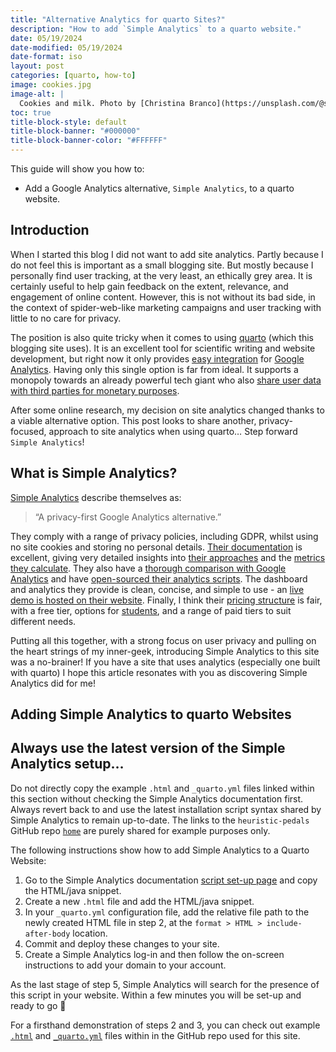 ```yaml
---
title: "Alternative Analytics for quarto Sites?"
description: "How to add `Simple Analytics` to a quarto website."
date: 05/19/2024
date-modified: 05/19/2024
date-format: iso
layout: post
categories: [quarto, how-to]
image: cookies.jpg
image-alt: |
  Cookies and milk. Photo by [Christina Branco](https://unsplash.com/@starvingartistfoodphotography?utm_content=creditCopyText&utm_medium=referral&utm_source=unsplash) on [Unsplash](https://unsplash.com/photos/stack-of-cookies-and-glass-of-milk-7P-wc2Z2Ujs?utm_content=creditCopyText&utm_medium=referral&utm_source=unsplash)
toc: true
title-block-style: default
title-block-banner: "#000000"
title-block-banner-color: "#FFFFFF"
---
```


This guide will show you how to:

::: {.intro-div}

- Add a Google Analytics alternative, `Simple Analytics`, to a quarto website. 

:::

## Introduction

When I started this blog I did not want to add site analytics. Partly because I do not feel this is important as a small blogging site. But mostly because I personally find user tracking, at the very least, an ethically grey area. It is certainly useful to help gain feedback on the extent, relevance, and engagement of online content. However, this is not without its bad side, in the context of spider-web-like marketing campaigns and user tracking with little to no care for privacy.

The position is also quite tricky when it comes to using [quarto][quarto] (which this blogging site uses). It is an excellent tool for scientific writing and website development, but right now it only provides [easy integration][ga-quarto] for [Google Analytics][google-analytics]. Having only this single option is far from ideal. It supports a monopoly towards an already powerful tech giant who also [share user data with third parties for monetary purposes][sa-google].

After some online research, my decision on site analytics changed thanks to a viable alternative option. This post looks to share another, privacy-focused, approach to site analytics when using quarto... Step forward `Simple Analytics`!

## What is Simple Analytics?

[Simple Analytics][simple-analytics] describe themselves as:

> "A privacy-first Google Analytics alternative."

They comply with a range of privacy policies, including GDPR, whilst using no site cookies and storing no personal details. [Their documentation][sa-docs] is excellent, giving very detailed insights into [their approaches][sa-approaches] and the [metrics they calculate][sa-metrics]. They also have a [thorough comparison with Google Analytics][sa-ga-compare] and have [open-sourced their analytics scripts][sa-scripts]. The dashboard and analytics they provide is clean, concise, and simple to use - an [live demo is hosted on their website][sa-demo]. Finally, I think their [pricing structure][sa-pricing] is fair, with a free tier, options for [students][sa-students], and a range of paid tiers to suit different needs.

Putting all this together, with a strong focus on user privacy and pulling on the heart strings of my inner-geek, introducing Simple Analytics to this site was a no-brainer! If you have a site that uses analytics (especially one built with quarto) I hope this article resonates with you as discovering Simple Analytics did for me!

## Adding Simple Analytics to quarto Websites

::: {.callout-warning collapse="true"}

## Always use the latest version of the Simple Analytics setup...

Do not directly copy the example `.html` and `_quarto.yml` files linked within this section without checking the Simple Analytics documentation first. Always revert back to and use the latest installation script syntax shared by Simple Analytics to remain up-to-date. The links to the `heuristic-pedals` GitHub repo [`home`][hp-home] are purely shared for example purposes only.

:::

The following instructions show how to add Simple Analytics to a Quarto Website:

1. Go to the Simple Analytics documentation [script set-up page][sa-setup-script] and copy the HTML/java snippet.
2. Create a new `.html` file and add the HTML/java snippet.
3. In your `_quarto.yml` configuration file, add the relative file path to the newly created HTML file in step 2, at the `format > HTML > include-after-body` location.
4. Commit and deploy these changes to your site.
5. Create a Simple Analytics log-in and then follow the on-screen instructions to add your domain to your account.

As the last stage of step 5, Simple Analytics will search for the presence of this script in your website. Within a few minutes you will be set-up and ready to go 🥳

For a firsthand demonstration of steps 2 and 3, you can check out example [`.html`][hp-example-html] and [`_quarto.yml`][hp-example-quarto] files within in the GitHub repo used for this site.

[quarto]: https://quarto.org
[ga-quarto]: https://quarto.org/docs/websites/website-tools.html#google-analytics
[google-analytics]: https://marketingplatform.google.com/about/analytics/
[simple-analytics]: https://www.simpleanalytics.com
[sa-google]: https://www.simpleanalytics.com/blog/does-google-sell-your-data
[sa-docs]: https://docs.simpleanalytics.com
[sa-approaches]: https://docs.simpleanalytics.com/explained/time-on-page
[sa-ga-compare]: https://www.simpleanalytics.com/blog/why-simple-analytics-is-a-great-alternative-to-google-analytics
[sa-metrics]: https://docs.simpleanalytics.com/what-we-collect
[sa-scripts]: https://github.com/simpleanalytics/scripts
[sa-demo]: https://dashboard.simpleanalytics.com/simpleanalytics.com?from=landing
[sa-pricing]: https://www.simpleanalytics.com/pricing
[sa-students]: https://dashboard.simpleanalytics.com/students
[sa-setup-script]: https://docs.simpleanalytics.com/script
[hp-home]: https://github.com/heuristic-pedals/home
[hp-example-html]: https://github.com/heuristic-pedals/home/blob/main/html/analytics.html
[hp-example-quarto]: https://github.com/heuristic-pedals/home/blob/56e74ec245d313b8a67660588bd1b18c0c49ffce/_quarto.yml#L54